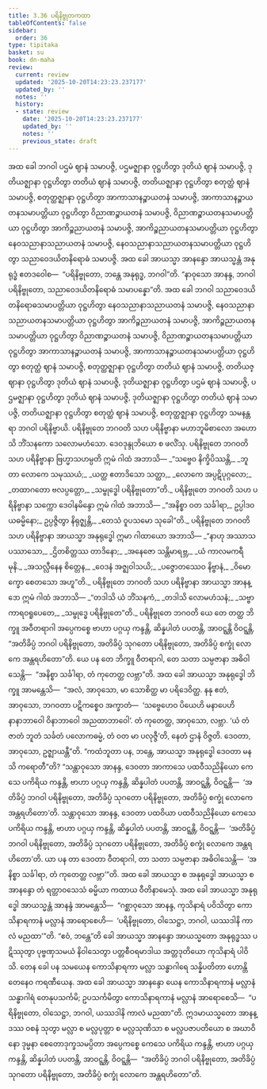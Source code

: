 ```yaml
---
title: 3.36 ပရိနိဗ္ဗုတကထာ
tableOfContents: false
sidebar:
  order: 36
type: tipitaka
basket: su
book: dn-maha
review:
  current: review
  updated: '2025-10-20T14:23:23.237177'
  updated_by: ''
  notes: ''
  history:
  - state: review
    date: '2025-10-20T14:23:23.237177'
    updated_by: ''
    notes: ''
    previous_state: draft
---
```



<DynamicBreadcrumb />


<ReviewStatus review={frontmatter.review} showDetails={true} />

<HypothesisAnnotation frontmatter={frontmatter} />

<Division number="219" book="dn-maha" e="ch" v="7" p="128">

<Paragraph number="487" book="dn-maha">
အထ ခေါ ဘဂဝါ ပဌမံ ဈာနံ သမာပဇ္ဇိ, ပဌမဇ္ဈာနာ ဝုဋ္ဌဟိတွာ ဒုတိယံ ဈာနံ သမာပဇ္ဇိ, ဒုတိယဇ္ဈာနာ ဝုဋ္ဌဟိတွာ တတိယံ ဈာနံ သမာပဇ္ဇိ, တတိယဇ္ဈာနာ ဝုဋ္ဌဟိတွာ စတုတ္ထံ ဈာနံ သမာပဇ္ဇိ, စတုတ္ထဇ္ဈာနာ ဝုဋ္ဌဟိတွာ အာကာသာနဉ္စာယတနံ သမာပဇ္ဇိ, အာကာသာနဉ္စာယတနသမာပတ္တိယာ ဝုဋ္ဌဟိတွာ ဝိညာဏဉ္စာယတနံ သမာပဇ္ဇိ, ဝိညာဏဉ္စာယတနသမာပတ္တိယာ ဝုဋ္ဌဟိတွာ အာကိဉ္စညာယတနံ သမာပဇ္ဇိ, အာကိဉ္စညာယတနသမာပတ္တိယာ ဝုဋ္ဌဟိတွာ နေဝသညာနာသညာယတနံ သမာပဇ္ဇိ, နေဝသညာနာသညာယတနသမာပတ္တိယာ ဝုဋ္ဌဟိတွာ သညာဝေဒယိတနိရောဓံ သမာပဇ္ဇိ.
</Paragraph>

<Paragraph number="488" book="dn-maha">
အထ ခေါ အာယသ္မာ အာနန္ဒော အာယသ္မန္တံ အနုရုဒ္ဓံ ဧတဒဝေါစ—  “ပရိနိဗ္ဗုတော, ဘန္တေ အနုရုဒ္ဓ, ဘဂဝါ”တိ. “နာဝုသော အာနန္ဒ, ဘဂဝါ ပရိနိဗ္ဗုတော, သညာဝေဒယိတနိရောဓံ သမာပန္နော”တိ.
</Paragraph>

<Paragraph number="489" book="dn-maha">
အထ ခေါ ဘဂဝါ သညာဝေဒယိတနိရောဓသမာပတ္တိယာ ဝုဋ္ဌဟိတွာ နေဝသညာနာသညာယတနံ သမာပဇ္ဇိ, နေဝသညာနာသညာယတနသမာပတ္တိယာ ဝုဋ္ဌဟိတွာ အာကိဉ္စညာယတနံ သမာပဇ္ဇိ, အာကိဉ္စညာယတနသမာပတ္တိယာ ဝုဋ္ဌဟိတွာ ဝိညာဏဉ္စာယတနံ သမာပဇ္ဇိ, ဝိညာဏဉ္စာယတနသမာပတ္တိယာ ဝုဋ္ဌဟိတွာ အာကာသာနဉ္စာယတနံ သမာပဇ္ဇိ, အာကာသာနဉ္စာယတနသမာပတ္တိယာ ဝုဋ္ဌဟိတွာ စတုတ္ထံ ဈာနံ သမာပဇ္ဇိ, စတုတ္ထဇ္ဈာနာ ဝုဋ္ဌဟိတွာ တတိယံ ဈာနံ သမာပဇ္ဇိ, တတိယဇ္ဈာနာ ဝုဋ္ဌဟိတွာ ဒုတိယံ ဈာနံ သမာပဇ္ဇိ, ဒုတိယဇ္ဈာနာ ဝုဋ္ဌဟိတွာ ပဌမံ ဈာနံ သမာပဇ္ဇိ, ပဌမဇ္ဈာနာ ဝုဋ္ဌဟိတွာ ဒုတိယံ ဈာနံ သမာပဇ္ဇိ, ဒုတိယဇ္ဈာနာ ဝုဋ္ဌဟိတွာ တတိယံ ဈာနံ သမာပဇ္ဇိ, တတိယဇ္ဈာနာ ဝုဋ္ဌဟိတွာ စတုတ္ထံ ဈာနံ သမာပဇ္ဇိ, စတုတ္ထဇ္ဈာနာ ဝုဋ္ဌဟိတွာ သမနန္တရာ ဘဂဝါ ပရိနိဗ္ဗာယိ.
</Paragraph>

</Division>
<Division number="220" book="dn-maha" e="ch" v="7" p="128">

<Paragraph number="490" book="dn-maha">
ပရိနိဗ္ဗုတေ ဘဂဝတိ သဟ ပရိနိဗ္ဗာနာ မဟာဘူမိစာလော အဟောသိ ဘိံသနကော သလောမဟံသော. ဒေဝဒုန္ဒုဘိယော စ ဖလိံသု. ပရိနိဗ္ဗုတေ ဘဂဝတိ သဟ ပရိနိဗ္ဗာနာ ဗြဟ္မာသဟမ္ပတိ ဣမံ ဂါထံ အဘာသိ—
</Paragraph>

<Paragraph number="491" type="verses" book="dn-maha">
_“သဗ္ဗေဝ နိက္ခိပိဿန္တိ,_  
_ဘူတာ လောကေ သမုဿယံ;_  
_ယတ္ထ ဧတာဒိသော သတ္ထာ,_  
_လောကေ အပ္ပဋိပုဂ္ဂလော;_  
_တထာဂတော ဗလပ္ပတ္တော,_  
_သမ္ဗုဒ္ဓေါ ပရိနိဗ္ဗုတော”တိ._  

</Paragraph>

</Division>
<Division number="221" book="dn-maha" e="ch" v="7" p="129">

<Paragraph number="492" book="dn-maha">
ပရိနိဗ္ဗုတေ ဘဂဝတိ သဟ ပရိနိဗ္ဗာနာ သက္ကော ဒေဝါနမိန္ဒော ဣမံ ဂါထံ အဘာသိ—
</Paragraph>

<Paragraph number="493" book="dn-maha">
_“အနိစ္စာ ဝတ သင်္ခါရာ,_  
ဥပ္ပါဒဝယဓမ္မိနော;_  
ဥပ္ပဇ္ဇိတွာ နိရုဇ္ဈန္တိ,_  
_တေသံ ဝူပသမော သုခေါ”တိ._  

</Paragraph>

</Division>
<Division number="222" book="dn-maha" e="ch" v="7" p="129">

<Paragraph number="494" book="dn-maha">
ပရိနိဗ္ဗုတေ ဘဂဝတိ သဟ ပရိနိဗ္ဗာနာ အာယသ္မာ အနုရုဒ္ဓေါ ဣမာ ဂါထာယော အဘာသိ—
</Paragraph>

<Paragraph number="495" type="verses" book="dn-maha">
_“နာဟု အဿာသပဿာသော,_  
_ဌိတစိတ္တဿ တာဒိနော;_  
_အနေဇော သန္တိမာရဗ္ဘ,_  
_ယံ ကာလမကရီ မုနိ._  

</Paragraph>

<Paragraph number="496" type="verses" book="dn-maha">
_အသလ္လီနေန စိတ္တေန,_  
_ဝေဒနံ အဇ္ဈဝါသယိ;_  
_ပဇ္ဇောတဿေဝ နိဗ္ဗာနံ,_  
_ဝိမောက္ခော စေတသော အဟူ”တိ._  

</Paragraph>

</Division>
<Division number="223" book="dn-maha" e="ch" v="7" p="129">

<Paragraph number="497" book="dn-maha">
ပရိနိဗ္ဗုတေ ဘဂဝတိ သဟ ပရိနိဗ္ဗာနာ အာယသ္မာ အာနန္ဒော ဣမံ ဂါထံ အဘာသိ—
</Paragraph>

<Paragraph number="498" type="verses" book="dn-maha">
_“တဒါသိ ယံ ဘိံသနကံ,_  
_တဒါသိ လောမဟံသနံ;_  
_သဗ္ဗာကာရဝရူပေတေ,_  
_သမ္ဗုဒ္ဓေ ပရိနိဗ္ဗုတေ”တိ._  

</Paragraph>

</Division>
<Division number="224" book="dn-maha" e="ch" v="7" p="129">

<Paragraph number="499" book="dn-maha">
ပရိနိဗ္ဗုတေ ဘဂဝတိ ယေ တေ တတ္ထ ဘိက္ခူ အဝီတရာဂါ အပ္ပေကစ္စေ ဗာဟာ ပဂ္ဂယှ ကန္ဒန္တိ, ဆိန္နပါတံ ပပတန္တိ, အာဝဋ္ဋန္တိ ဝိဝဋ္ဋန္တိ, “အတိခိပ္ပံ ဘဂဝါ ပရိနိဗ္ဗုတော, အတိခိပ္ပံ သုဂတော ပရိနိဗ္ဗုတော, အတိခိပ္ပံ စက္ခုံ လောကေ အန္တရဟိတော”တိ. ယေ ပန တေ ဘိက္ခူ ဝီတရာဂါ, တေ သတာ သမ္ပဇာနာ အဓိဝါသေန္တိ—  “အနိစ္စာ သင်္ခါရာ, တံ ကုတေတ္ထ လဗ္ဘာ”တိ.
</Paragraph>

</Division>
<Division number="225" book="dn-maha" e="ch" v="7" p="129">

<Paragraph number="500" book="dn-maha">
အထ ခေါ အာယသ္မာ အနုရုဒ္ဓေါ ဘိက္ခူ အာမန္တေသိ—  “အလံ, အာဝုသော, မာ သောစိတ္ထ မာ ပရိဒေဝိတ္ထ. နနု ဧတံ, အာဝုသော, ဘဂဝတာ ပဋိကစ္စေဝ အက္ခာတံ—  ‘သဗ္ဗေဟေဝ ပိယေဟိ မနာပေဟိ နာနာဘာဝေါ ဝိနာဘာဝေါ အညထာဘာဝေါ’. တံ ကုတေတ္ထ, အာဝုသော, လဗ္ဘာ. ‘ယံ တံ ဇာတံ ဘူတံ သင်္ခတံ ပလောကဓမ္မံ, တံ ဝတ မာ ပလုဇ္ဇီ’တိ, နေတံ ဌာနံ ဝိဇ္ဇတိ. ဒေဝတာ, အာဝုသော, ဥဇ္ဈာယန္တီ”တိ. “ကထံဘူတာ ပန, ဘန္တေ, အာယသ္မာ အနုရုဒ္ဓေါ ဒေဝတာ မနသိ ကရောတီ”တိ?
</Paragraph>

<Paragraph number="501" book="dn-maha">
“သန္တာဝုသော အာနန္ဒ, ဒေဝတာ အာကာသေ ပထဝီသညိနိယော ကေသေ ပကိရိယ ကန္ဒန္တိ, ဗာဟာ ပဂ္ဂယှ ကန္ဒန္တိ, ဆိန္နပါတံ ပပတန္တိ, အာဝဋ္ဋန္တိ, ဝိဝဋ္ဋန္တိ—  ‘အတိခိပ္ပံ ဘဂဝါ ပရိနိဗ္ဗုတော, အတိခိပ္ပံ သုဂတော ပရိနိဗ္ဗုတော, အတိခိပ္ပံ စက္ခုံ လောကေ အန္တရဟိတော’တိ. သန္တာဝုသော အာနန္ဒ, ဒေဝတာ ပထဝိယာ ပထဝီသညိနိယော ကေသေ ပကိရိယ ကန္ဒန္တိ, ဗာဟာ ပဂ္ဂယှ ကန္ဒန္တိ, ဆိန္နပါတံ ပပတန္တိ, အာဝဋ္ဋန္တိ, ဝိဝဋ္ဋန္တိ—  ‘အတိခိပ္ပံ ဘဂဝါ ပရိနိဗ္ဗုတော, အတိခိပ္ပံ သုဂတော ပရိနိဗ္ဗုတော, အတိခိပ္ပံ စက္ခုံ လောကေ အန္တရဟိတော’တိ. ယာ ပန တာ ဒေဝတာ ဝီတရာဂါ, တာ သတာ သမ္ပဇာနာ အဓိဝါသေန္တိ—  ‘အနိစ္စာ သင်္ခါရာ, တံ ကုတေတ္ထ လဗ္ဘာ’”တိ. အထ ခေါ အာယသ္မာ စ အနုရုဒ္ဓေါ အာယသ္မာ စ အာနန္ဒော တံ ရတ္တာဝသေသံ ဓမ္မိယာ ကထာယ ဝီတိနာမေသုံ.
</Paragraph>

</Division>
<Division number="226" book="dn-maha" e="ch" v="7" p="130">

<Paragraph number="502" book="dn-maha">
အထ ခေါ အာယသ္မာ အနုရုဒ္ဓေါ အာယသ္မန္တံ အာနန္ဒံ အာမန္တေသိ—  “ဂစ္ဆာဝုသော အာနန္ဒ, ကုသိနာရံ ပဝိသိတွာ ကောသိနာရကာနံ မလ္လာနံ အာရောစေဟိ—  ‘ပရိနိဗ္ဗုတော, ဝါသေဋ္ဌာ, ဘဂဝါ, ယဿဒါနိ ကာလံ မညထာ’”တိ. “ဧဝံ, ဘန္တေ”တိ ခေါ အာယသ္မာ အာနန္ဒော အာယသ္မတော အနုရုဒ္ဓဿ ပဋိဿုတွာ ပုဗ္ဗဏှသမယံ နိဝါသေတွာ ပတ္တစီဝရမာဒါယ အတ္တဒုတိယော ကုသိနာရံ ပါဝိသိ. တေန ခေါ ပန သမယေန ကောသိနာရကာ မလ္လာ သန္ဓာဂါရေ သန္နိပတိတာ ဟောန္တိ တေနေဝ ကရဏီယေန. အထ ခေါ အာယသ္မာ အာနန္ဒော ယေန ကောသိနာရကာနံ မလ္လာနံ သန္ဓာဂါရံ တေနုပသင်္ကမိ; ဥပသင်္ကမိတွာ ကောသိနာရကာနံ မလ္လာနံ အာရောစေသိ—  “ပရိနိဗ္ဗုတော, ဝါသေဋ္ဌာ, ဘဂဝါ, ယဿဒါနိ ကာလံ မညထာ”တိ. ဣဒမာယသ္မတော အာနန္ဒဿ ဝစနံ သုတွာ မလ္လာ စ မလ္လပုတ္တာ စ မလ္လသုဏိသာ စ မလ္လပဇာပတိယော စ အဃာဝိနော ဒုမ္မနာ စေတောဒုက္ခသမပ္ပိတာ အပ္ပေကစ္စေ ကေသေ ပကိရိယ ကန္ဒန္တိ, ဗာဟာ ပဂ္ဂယှ ကန္ဒန္တိ, ဆိန္နပါတံ ပပတန္တိ, အာဝဋ္ဋန္တိ, ဝိဝဋ္ဋန္တိ—  “အတိခိပ္ပံ ဘဂဝါ ပရိနိဗ္ဗုတော, အတိခိပ္ပံ သုဂတော ပရိနိဗ္ဗုတော, အတိခိပ္ပံ စက္ခုံ လောကေ အန္တရဟိတော”တိ.
</Paragraph>
</Division>